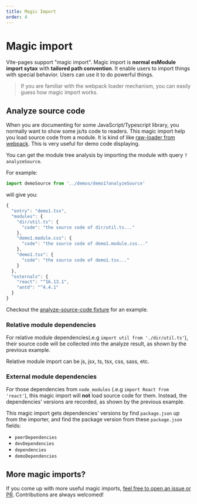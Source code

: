 ```yaml
---
title: Magic Import
order: 4
---
```


# Magic import

Vite-pages support "magic import". Magic import is **normal esModule import sytax** with **tailored path convention**. It enable users to import things with special behavior. Users can use it to do powerful things.

> If you are familiar with the webpack loader mechanism, you can easily guess how magic import works.

## Analyze source code

When you are documenting for some JavaScript/Typescript library, you normally want to show some js/ts code to readers. This magic import help you load source code from a module. It is kind of like [raw-loader from webpack](https://webpack.js.org/loaders/raw-loader/). This is very useful for demo code displaying.

You can get the module tree analysis by importing the module with query `?analyzeSource`.

For example:

```ts
import demoSource from '../demos/demo1?analyzeSource'
```

will give you:

```ts
{
  "entry": "demo1.tsx",
  "modules": {
    "dir/util.ts": {
      "code": "the source code of dir/util.ts..."
    },
    "demo1.module.css": {
      "code": "the source code of demo1.module.css..."
    },
    "demo1.tsx": {
      "code": "the source code of demo1.tsx..."
    }
  },
  "externals": {
    "react": "^16.13.1",
    "antd": "^4.4.1"
  }
}
```

Checkout the [analyze-source-code fixture](https://github.com/vitejs/vite-plugin-react-pages/blob/master/fixtures/analyze-source-code/pages/index$.tsx) for an example.

### Relative module dependencies

For relative module dependencies(.e.g `import util from './dir/util.ts'`), their source code will be collected into the analyze result, as shown by the previous example.

Relative module import can be js, jsx, ts, tsx, css, sass, etc.

### External module dependencies

For those dependencies from `node_modules` (.e.g `import React from 'react'`), this magic import will **not** load source code for them. Instead, the dependencies' versions are recorded, as shown by the previous example.

This magic import gets dependencies' versions by find `package.json` up from the importer, and find the package version from these `package.json` fields:

- `peerDependencies`
- `devDependencies`
- `dependencies`
- `demoDependencies`

## More magic imports?

If you come up with more useful magic imports, [feel free to open an issue or PR](https://github.com/vitejs/vite-plugin-react-pages/issues). Contributions are always welcomed!
